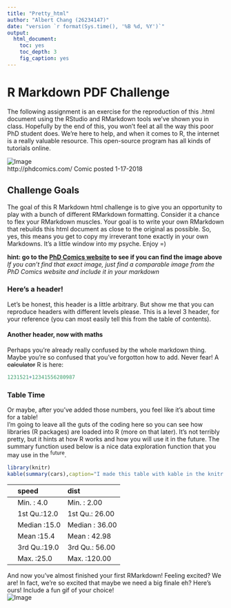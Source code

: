 ```yaml
---
title: "Pretty_html"
author: "Albert Chang (26234147)"
date: "version `r format(Sys.time(), '%B %d, %Y')`"
output:
  html_document:
    toc: yes
    toc_depth: 3
    fig_caption: yes
---
```


# R Markdown PDF Challenge  
The following assignment is an exercise for the reproduction of this .html document using the RStudio and RMarkdown tools we've shown you in class. Hopefully by the end of this, you won't feel at all the way this poor PhD student does. We're here to help, and when it comes to R, the internet is a really valuable resource. This open-source program has all kinds of tutorials online.  

![Image](http://www.phdcomics.com/comics/archive/phd1029.gif)   
http://phdcomics.com/ Comic posted 1-17-2018  

## Challenge Goals

The goal of this R Markdown html challenge is to give you an opportunity to play with a bunch of different RMarkdown formatting. Consider it a chance to flex your RMarkdown muscles. Your goal is to write your own RMarkdown that rebuilds this html document as close to the original as possible. So, yes, this means you get to copy my irreverant tone exactly in your own Markdowns. It's a little window into my psyche. Enjoy =)  

**hint: go to the [PhD Comics website](http://phdcomics.com/) to see if you can find the image above** 
*If you can't find that exact image, just find a comparable image from the PhD Comics website and include it in your markdown*  

### Here's a header!  

Let's be honest, this header is a little arbitrary. But show me that you can reproduce headers with different levels please. This is a level 3 header, for your reference (you can most easily tell this from the table of contents).   

#### Another header, now with maths
Perhaps you're already really confused by the whole markdown thing. Maybe you're so confused that you've forgotton how to add. Never fear! A ~~calculator~~ R is here:  
```r
1231521+12341556280987
```  
### Table Time
Or maybe, after you've added those numbers, you feel like it's about time for a table!  
I'm going to leave all the guts of the coding here so you can see how libraries (R packages) are loaded into R (more on that later). It's not terribly pretty, but it hints at how R works and how you will use it in the future. The summary function used below is a nice data exploration function that you may use in the ^future^.  
```r
library(knitr)
kable(summary(cars),caption="I made this table with kable in the knitr package library")
```  
<caption>  <caption>

|   |    speed    |     dist      |
|:--|:------------|:--------------|
|   |Min.   : 4.0 |Min.   :  2.00 |
|   |1st Qu.:12.0 |1st Qu.: 26.00 |
|   |Median :15.0 |Median : 36.00 |
|   |Mean   :15.4 |Mean   : 42.98 |
|   |3rd Qu.:19.0 |3rd Qu.: 56.00 |
|   |Max.   :25.0 |Max.   :120.00 |  

And now you've almost finished your first RMarkdown! Feeling excited? We are! In fact, we're so excited that maybe we need a big finale eh? Here's ours! Include a fun gif of your choice!  
![Image](http://www.gifbin.com/bin/112013/1385332153_hair_clap.gif)